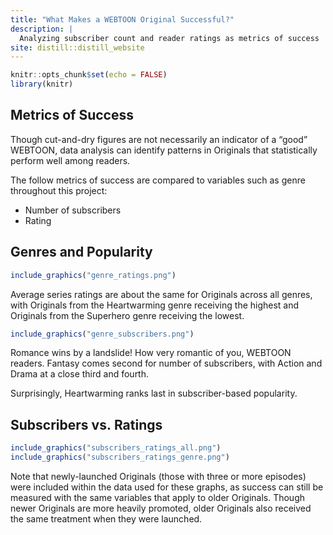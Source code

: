 ```yaml
---
title: "What Makes a WEBTOON Original Successful?"
description: |
  Analyzing subscriber count and reader ratings as metrics of success
site: distill::distill_website
---
```


```r
knitr::opts_chunk$set(echo = FALSE)
library(knitr)
```

## **Metrics of Success**
Though cut-and-dry figures are not necessarily an indicator of a "good" WEBTOON, data analysis can identify patterns in Originals that statistically perform well among readers.

The follow metrics of success are compared to variables such as genre throughout this project:

* Number of subscribers
* Rating


## Genres and Popularity
```r
include_graphics("genre_ratings.png")
```


Average series ratings are about the same for Originals across all genres, with Originals from the Heartwarming genre receiving the highest and Originals from the Superhero genre receiving the lowest.


```r
include_graphics("genre_subscribers.png")
```


Romance wins by a landslide! How very romantic of you, WEBTOON readers. Fantasy comes second for number of subscribers, with Action and Drama at a close third and fourth.

Surprisingly, Heartwarming ranks last in subscriber-based popularity.


## Subscribers vs. Ratings
```r
include_graphics("subscribers_ratings_all.png")
include_graphics("subscribers_ratings_genre.png")
```


Note that newly-launched Originals (those with three or more episodes) were included within the data used for these graphs, as success can still be measured with the same variables that apply to older Originals. Though newer Originals are more heavily promoted, older Originals also received the same treatment when they were launched.